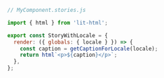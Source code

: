 ```js
// MyComponent.stories.js

import { html } from 'lit-html';

export const StoryWithLocale = {
  render: ({ globals: { locale } }) => {
    const caption = getCaptionForLocale(locale);
    return html`<p>${caption}</p>`;
  },
};
```
